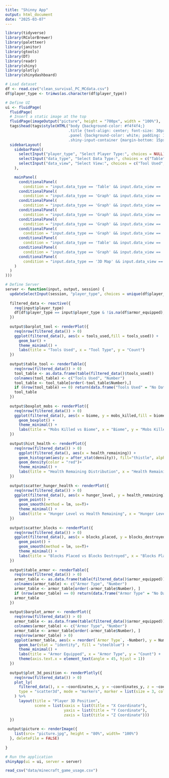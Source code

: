 ```yaml
---
title: "Shinny App"
output: html_document
date: "2025-03-07"
---
```


```r
library(tidyverse)
library(RColorBrewer)
library(paletteer)
library(janitor)
library(gtools)
library(DT)
library(readr)
library(shiny)
library(plotly)
library(shinydashboard)
```


```r

# Load dataset
df <- read.csv("clean_survival_PC_MCdata.csv")
df$player_type <- trimws(as.character(df$player_type))

# Define UI
ui <- fluidPage(
  fluidPage(
  # Insert a static image at the top
  fluidPage(imageOutput("picture", height = "700px", width = "100%"),
  tags$head(tags$style(HTML("body {background-color: #f4f4f4;}
                            .title {text-align: center; font-size: 30px; font-weight: bold; color: #4CAF50;}
                            .panel {background-color: white; padding: 15px; border-radius: 10px; box-shadow: 2px 2px 10px gray;}
                            .shiny-input-container {margin-bottom: 15px;}"))),
  sidebarLayout(
    sidebarPanel(
      selectInput("player_type", "Select Player Type:", choices = NULL),
      selectInput("data_type", "Select Data Type:", choices = c("Table", "Graph", "3D Map")),
      selectInput("data_view", "Select View:", choices = c("Tool Used", "Mobs Killed vs Biome", "Health Remaining Distribution", "Hunger vs Health", "Blocks Placed vs Destroyed", "Armor Equipped", "Player 3D Position"))
    ),

    mainPanel(
      conditionalPanel(
        condition = "input.data_type == 'Table' && input.data_view == 'Tool Used'", tableOutput("table_tool")),
      conditionalPanel(
        condition = "input.data_type == 'Graph' && input.data_view == 'Tool Used'", plotOutput("barplot_tool")),
      conditionalPanel(
        condition = "input.data_type == 'Graph' && input.data_view == 'Mobs Killed vs Biome'", plotOutput("boxplot_mobs")),
      conditionalPanel(
        condition = "input.data_type == 'Graph' && input.data_view == 'Health Remaining Distribution'", plotOutput("hist_health")),
      conditionalPanel(
        condition = "input.data_type == 'Graph' && input.data_view == 'Hunger vs Health'", plotOutput("scatter_hunger_health")),
      conditionalPanel(
        condition = "input.data_type == 'Graph' && input.data_view == 'Blocks Placed vs Destroyed'", plotOutput("scatter_blocks")),
      conditionalPanel(
        condition = "input.data_type == 'Table' && input.data_view == 'Armor Equipped'", tableOutput("table_armor")),
      conditionalPanel(
        condition = "input.data_type == 'Graph' && input.data_view == 'Armor Equipped'", plotOutput("barplot_armor")),
      conditionalPanel(
        condition = "input.data_type == '3D Map' && input.data_view == 'Player 3D Position'", plotlyOutput("plot_3d_position"))
    )
  )
)))

# Define Server
server <- function(input, output, session) {
  updateSelectInput(session, "player_type", choices = unique(df$player_type)) 
  
  filtered_data <- reactive({
    req(input$player_type)
    df[df$player_type == input$player_type & !is.na(df$armor_equipped), ]
  })
  
  output$barplot_tool <- renderPlot({
    req(nrow(filtered_data()) > 0)
    ggplot(filtered_data(), aes(x = tools_used,fill = tools_used)) +
      geom_bar() +
      theme_minimal() +
      labs(title = "Tools Used", x = "Tool Type", y = "Count")
  })
  
  output$table_tool <- renderTable({
    req(nrow(filtered_data()) > 0)
    tool_table <- as.data.frame(table(filtered_data()$tools_used))
    colnames(tool_table) <- c("Tools Used", "Number")
    tool_table <- tool_table[order(-tool_table$Number),]
    if (nrow(tool_table) == 0) return(data.frame("Tools Used" = "No Data", "Number" = 0))
    tool_table
  })
  
  output$boxplot_mobs <- renderPlot({
    req(nrow(filtered_data()) > 0)
    ggplot(filtered_data(), aes(x = biome, y = mobs_killed,fill = biome)) +
      geom_boxplot() +
      theme_minimal() +
      labs(title = "Mobs Killed vs Biome", x = "Biome", y = "Mobs Killed")
  })
  
  output$hist_health <- renderPlot({
    req(nrow(filtered_data()) > 0)
      ggplot(filtered_data(), aes(x = health_remaining)) +
      geom_histogram(aes(y = after_stat(density)), fill="thistle", alpha = 0.4, color = "black")+
      geom_density(color = "red")+
      theme_minimal() +
      labs(title = "Health Remaining Distribution", x = "Health Remaining")
  })
  
  output$scatter_hunger_health <- renderPlot({
    req(nrow(filtered_data()) > 0)
    ggplot(filtered_data(), aes(x = hunger_level, y = health_remaining)) +
      geom_point() +
      geom_smooth(method = lm, se=T)+
      theme_minimal() +
      labs(title = "Hunger Level vs Health Remaining", x = "Hunger Level", y = "Health Remaining")
  })
  
  output$scatter_blocks <- renderPlot({
    req(nrow(filtered_data()) > 0)
    ggplot(filtered_data(), aes(x = blocks_placed, y = blocks_destroyed)) +
      geom_point() +
      geom_smooth(method = lm, se=T)+
      theme_minimal() +
      labs(title = "Blocks Placed vs Blocks Destroyed", x = "Blocks Placed", y = "Blocks Destroyed")
  })
  
  output$table_armor <- renderTable({
    req(nrow(filtered_data()) > 0)
    armor_table <- as.data.frame(table(filtered_data()$armor_equipped))
    colnames(armor_table) <- c("Armor Type", "Number")
    armor_table <- armor_table[order(-armor_table$Number), ]
    if (nrow(armor_table) == 0) return(data.frame("Armor Type" = "No Data", "Number" = 0))
    armor_table
  })
  
  output$barplot_armor <- renderPlot({
    req(nrow(filtered_data()) > 0)
    armor_table <- as.data.frame(table(filtered_data()$armor_equipped))
    colnames(armor_table) <- c("Armor Type", "Number")
    armor_table <- armor_table[order(-armor_table$Number), ]
    req(nrow(armor_table) > 0)
    ggplot(armor_table, aes(x = reorder(`Armor Type`, -Number), y = Number)) +
      geom_bar(stat = "identity", fill = "steelblue") +
      theme_minimal() +
      labs(title = "Armor Equipped", x = "Armor Type", y = "Count") +
      theme(axis.text.x = element_text(angle = 45, hjust = 1))
  })
  
  output$plot_3d_position <- renderPlotly({
    req(nrow(filtered_data()) > 0)
    plot_ly(
      filtered_data(), x = ~coordinates_x, y = ~coordinates_y, z = ~coordinates_z,
      type = "scatter3d", mode = "markers", marker = list(size = 3, color = 'skyblue')
    ) %>%
      layout(title = "Player 3D Position",
             scene = list(xaxis = list(title = "X Coordinate"),
                          yaxis = list(title = "Y Coordinate"),
                          zaxis = list(title = "Z Coordinate")))
  })
  
 output$picture <- renderImage({
    list(src= "picture.jpg", height = "80%", width= "100%")
  }, deleteFile = FALSE) 
 
}

# Run the application 
shinyApp(ui = ui, server = server)
```

```r
read_csv("data/minecraft_game_usage.csv")
```


